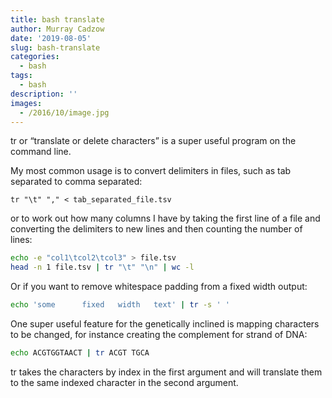 ```yaml
---
title: bash translate
author: Murray Cadzow
date: '2019-08-05'
slug: bash-translate
categories:
  - bash
tags:
  - bash
description: ''
images:
  - /2016/10/image.jpg
---
```


tr or "translate or delete characters" is a super useful program on the command line.

My most common usage is to convert delimiters in files, such as tab separated to comma separated:
```
tr "\t" "," < tab_separated_file.tsv
```

or to work out how many columns I have by taking the first line of a file and converting the delimiters to new lines and then counting the number of lines:
```bash
echo -e "col1\tcol2\tcol3" > file.tsv
head -n 1 file.tsv | tr "\t" "\n" | wc -l
```

Or if you want to remove whitespace padding from a fixed width output:
```bash
echo 'some      fixed   width   text' | tr -s ' ' 
```

One super useful feature for the genetically inclined is mapping characters to be changed, for instance creating the complement for strand of DNA:
```bash
echo ACGTGGTAACT | tr ACGT TGCA
```

tr takes the characters by index in the first argument and will translate them to the same indexed character in the second argument.
